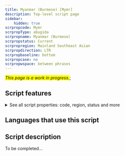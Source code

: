 ```yaml
---
title: Myanmar (Burmese) [Mymr]
description: Top-level script page
sidebar:
    hidden: true
scrpropcode: Mymr
scrpropType: abugida
scrpropname: Myanmar (Burmese)
scrpropstatus: Current
scrpropregion: Mainland Southeast Asian
scrpropdirection: LTR
scrpropbaseline: bottom
scrpropcase: no
scrpropwspace: between phrases
---
```


<span style='background-color:yellow'>_This page is a work in progress._</span>;


## Script features

<details>
<summary> See all script properties: code, region, status and more</summary>
<ScriptInfo />
</details>

## Languages that use this script

<WsList script='Mymr' wsMax='5' />

## Script description

To be completed...

